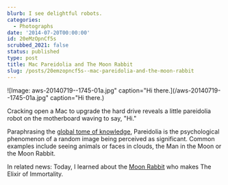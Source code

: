 ```yaml
---
blurb: I see delightful robots.
categories:
  - Photographs
date: '2014-07-20T00:00:00'
id: 20eMzOpnCf5s
scrubbed_2021: false
status: published
type: post
title: Mac Pareidolia and The Moon Rabbit
slug: /posts/20emzopncf5s--mac-pareidolia-and-the-moon-rabbit
---
```


![Image: aws-20140719--1745-01a.jpg" caption="Hi there.](/aws-20140719--1745-01a.jpg" caption="Hi there.) 

Cracking open a Mac to upgrade the hard drive reveals a little pareidolia robot on the motherboard waving to say, "Hi."

Paraphrasing the [global tome of knowledge](http://en.wikipedia.org/wiki/Pareidolia), Pareidolia is the psychological phenomenon of a random image being perceived as significant. Common examples include seeing animals or faces in clouds, the Man in the Moon or the Moon Rabbit. 

In related news: Today, I learned about the [Moon Rabbit](http://en.wikipedia.org/wiki/Moon_rabbit) who makes The Elixir of Immortality.
